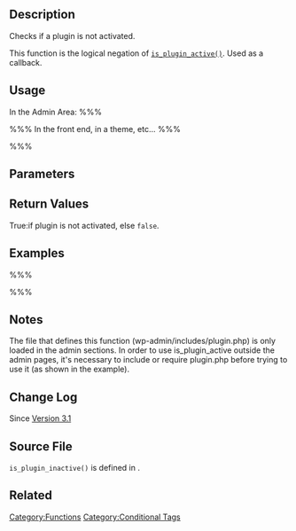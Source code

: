 == Description ==

Checks if a plugin is not activated.

This function is the logical negation of [[Function_Reference/is_plugin_active|<code>is_plugin_active()</code>]]. Used as a callback.

== Usage ==

In the Admin Area:
%%%<?php is_plugin_inactive($plugin) ?>%%%
In the front end, in a theme, etc...
%%%<?php include_once( ABSPATH . 'wp-admin/includes/plugin.php' ); ?>
<?php is_plugin_inactive($plugin) ?>%%%

== Parameters ==

{{Parameter|$plugin|string|The name of the plugin sub-directory/file.}}

== Return Values ==

;True:if plugin is not activated, else <tt>false</tt>.

== Examples ==

%%%<?php
// Makes sure the plugin is defined before trying to use it
if ( ! function_exists('is_plugin_inactive')) {
    require_once( ABSPATH . '/wp-admin/includes/plugin.php' );
}

if (is_plugin_inactive('plugin-directory/plugin-file.php')) {
    //plugin is not activated
}
?>%%%

== Notes ==

The file that defines this function (wp-admin/includes/plugin.php) is only loaded in the admin sections. In order to use is_plugin_active outside the admin pages, it's necessary to include or require plugin.php before trying to use it (as shown in the example).

== Change Log ==

Since [[Version 3.1]]

== Source File ==

<code>is_plugin_inactive()</code> is defined in {{Trac|wp-admin/includes/plugin.php}}.

== Related ==

{{Conditional Tags}}
{{Tag Footer}}

[[Category:Functions]]
[[Category:Conditional Tags]]